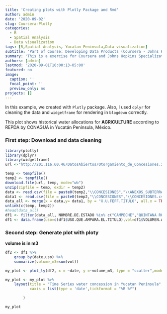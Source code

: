 ```yaml
---
title: 'Creating plots with Plotly Package and Rmd'
author: admin
date: '2020-09-02'
slug: Coursera-Plotly
categories:
  - R
  - Spatial Analysis
  - Data visualization
tags: [R,Spatial Analysis, Yucatan Peninsula,Data visualization]
subtitle: 'Part of Course: Developing Data Products (Coursera - Johns Hopkins)'
summary: 'This is a exercise for Coursera and Johns Hopkins Specialization in Data Science'
authors: [admin]
lastmod: '2020-09-01T16:00:13-05:00'
featured: no
image:
  caption: ''
  focal_point: ''
  preview_only: no
projects: []
---
```

In this example, we created with `Plotly` package. Also, I used `dplyr` for cleaning the data and `widgetframe` for rendering in `blogdown` correctly.

This plot shows historical water allocations for **AGRICULTURE** according to REPDA by CONAGUA in Yucatán Península, México.


### First step: Download and data cleaning

```r
library(plotly)
library(dplyr)
library(widgetframe)
url <-"http://201.116.60.46/DatosAbiertos/Otorgamiento_de_Concesiones.zip"

temp <- tempfile()
temp2 <- tempfile()
download.file(url, temp, mode="wb")
unzip(zipfile = temp, exdir = temp2)
data <- read.csv(file = paste0(temp2,"\\CONCESIONES","\\ANEXOS_SUBTERRANEOS.csv",sep=""),encoding = "UTF-8")
data1 <- read.csv(file = paste0(temp2,"\\CONCESIONES","\\CONCESIONES.csv",sep=""),encoding = "UTF-8")
data_all <- merge(x = data,y= data1, by = "X.U.FEFF.TITULO", all.x = TRUE)
unlink(c(temp, temp2))
#head(data_all)
df1 <- filter(data_all, NOMBRE.DE.ESTADO %in% c("CAMPECHE","QUINTANA ROO","YUCATAN"),USO.QUE.AMPARA.EL.TITULO %in% c("AGRICOLA")) #filter by State and coordinates
df1 <- data.frame(uso=c(df1$USO.QUE.AMPARA.EL.TITULO),vol=df1$VOLUMEN.ANUAL.EN.m3,date=df1$FECHA.DE.REGISTRO)

```

### Second step: Generate plot with ploty
**volume is in m3**

```r
df2 <- df1 %>%
    group_by(date,uso) %>%
    summarize(volume_m3=sum(vol))

my_plot <- plot_ly(df2, x = ~date, y =~volume_m3, type = "scatter",mode='lines+markers')

my_plot <- my_plot %>%
    layout(title = "Time Series water concession in Yucatan Peninsula",
           xaxis = list(type = 'date',tickformat = "%B %Y")

        )

my_plot


```


